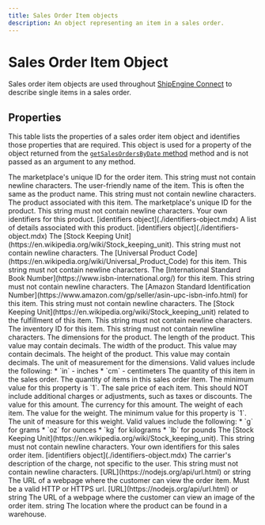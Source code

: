 ```yaml
---
title: Sales Order Item objects
description: An object representing an item in a sales order.
---
```


Sales Order Item Object
===============================================
Sales order item objects are used throughout [ShipEngine Connect](../index.mdx) to describe single items in a sales order.


Properties
-----------------------------------------------
This table lists the properties of a sales order item object and identifies those properties that are required. This object
is used for a property of the object returned from the [`getSalesOrdersByDate` method](./methods/get-sales-orders-by-date.mdx) method and is
not passed as an argument to any method.

<Reference>

  <Field name="id" type="string" required={true}>
    <Description>
      The marketplace's unique ID for the order item. This string must not contain newline characters.
    </Description>
  </Field>

  <Field name="name" type="string" required={true}>
    <Description>
      The user-friendly name of the item. This is often the same as the product name. This string must not contain newline characters.
    </Description>
  </Field>

<Field name="product" type="object" required={true}>
    <Description>
      The product associated with this item.
    </Description>
  </Field>

  <Field name="product.id" type="string" required={true}>
    <Description>
      The marketplace's unique ID for the product. This string must not contain newline characters.
    </Description>
  </Field>

  <Field name="product.identifiers" required={false}>
    <Description>
      Your own identifiers for this product.
    </Description>
    <Type>
      [identifiers object](./identifiers-object.mdx)
    </Type>
  </Field>

  <Field name="product.details" required={false}>
    <Description>
      A list of details associated with this product.
    </Description>
    <Type>
      [identifiers object](./identifiers-object.mdx)
    </Type>
  </Field>

  <Field name="product.sku" type="string" required={false}>
    <Description>
      The [Stock Keeping Unit](https://en.wikipedia.org/wiki/Stock_keeping_unit). This string must not contain newline characters.
    </Description>
  </Field>

  <Field name="product.upc" type="string" required={false}>
    <Description>
      The [Universal Product Code](https://en.wikipedia.org/wiki/Universal_Product_Code) for this item. This string must not contain newline characters.
    </Description>
  </Field>

  <Field name="product.isbn" type="string" required={false}>
    <Description>
      The [International Standard Book Number](https://www.isbn-international.org/) for this item. This string must not contain newline characters.
    </Description>
  </Field>

  <Field name="product.asin" type="string" required={false}>
    <Description>
      The [Amazon Standard Identification Number](https://www.amazon.com/gp/seller/asin-upc-isbn-info.html) for this item. This string must not contain newline characters.
    </Description>
  </Field>

  <Field name="product.fulfillmentSku" type="string" required={false}>
    <Description>
      The [Stock Keeping Unit](https://en.wikipedia.org/wiki/Stock_keeping_unit) related to the fulfillment of this item. This string must not contain newline characters.
    </Description>
  </Field>

  <Field name="product.inventoryID" type="string" required={false}>
    <Description>
      The inventory ID for this item. This string must not contain newline characters.
    </Description>
  </Field>

  <Field name="product.dimensions" type="object" required={false}>
     <Description>
       The dimensions for the product.
     </Description>
  </Field>

  <Field name="product.dimensions.length" type="number" required={false}>
    <Description>
      The length of the product. This value may contain decimals.
    </Description>
  </Field>

  <Field name="product.dimensions.width" type="number" required={false}>
    <Description>
      The width of the product. This value may contain decimals.
    </Description>
  </Field>

  <Field name="product.dimensions.height" type="number" required={false}>
    <Description>
      The height of the product. This value may contain decimals.
    </Description>
  </Field>

  <Field name="product.dimensions.unit" type="string" required={true}>
    <Description>
      The unit of measurement for the dimensions. Valid values include the following:
      * `in` - inches
      * `cm` - centimeters
    </Description>
  </Field>

  <Field name="quantity" type="object" required={true}>
    <Description>
      The quantity of this item in the sales order.
    </Description>
  </Field>

  <Field name="quantity.value" type="number" required={true}>
    <Description>
      The quantity of items in this sales order item. The minimum value for this property is `1`.
    </Description>
  </Field>

  <Field name="unitPrice" type="object" required={true}>
    <Description>
      The sale price of each item. This should NOT include additional charges or adjustments, such as taxes or discounts.
    </Description>
  </Field>

  <Field name="unitPrice.value" type="number" required={true}>
    <Description>
      The value for this amount.
    </Description>
  </Field>

  <Field name="unitPrice.currency" type="string" required={true}>
    <Description>
      The currency for this amount.
    </Description>
  </Field>

  <Field name="unitWeight" type="object" required={false}>
    <Description>
      The weight of each item.
    </Description>
  </Field>

  <Field name="unitWeight.value" type="number" required={true}>
    <Description>
      The value for the weight. The minimum value for this property is `1`.
    </Description>
  </Field>

  <Field name="unitWeight.unit" type="string" required={true}>
    <Description>
      The unit of measure for this weight. Valid values include the following:
        * `g` for grams
        * `oz` for ounces
        * `kg` for kilograms
        * `lb` for pounds
    </Description>
  </Field>

  <Field name="sku" type="string" required={false}>
    <Description>
      The [Stock Keeping Unit](https://en.wikipedia.org/wiki/Stock_keeping_unit). This string must not contain newline characters.
    </Description>
  </Field>

  <Field name="identifiers" required={false}>
    <Description>
      Your own identifiers for this sales order item.
    </Description>
    <Type>
      [identifiers object](./identifiers-object.mdx)
    </Type>
  </Field>

  <Field name="description" type="string" required={false}>
    <Description>
      The carrier's description of the charge, not specific to the user. This string must not contain newline characters.
    </Description>
  </Field>



  <Field name="itemURL" required={false}>
    <Type>
      [URL](https://nodejs.org/api/url.html) or string
    </Type>
    <Description>
      The URL of a webpage where the customer can view the order item. Must be a valid HTTP or HTTPS url.
    </Description>
  </Field>

  <Field name="thumbnailURL" required={false}>
    <Type>
      [URL](https://nodejs.org/api/url.html) or string
    </Type>
    <Description>
      The URL of a webpage where the customer can view an image of the order item.
    </Description>
  </Field>

  <Field name="location" required={false}>
    <Type>
      string
    </Type>
    <Description>
      The location where the product can be found in a warehouse.
    </Description>
  </Field>

</Reference>
